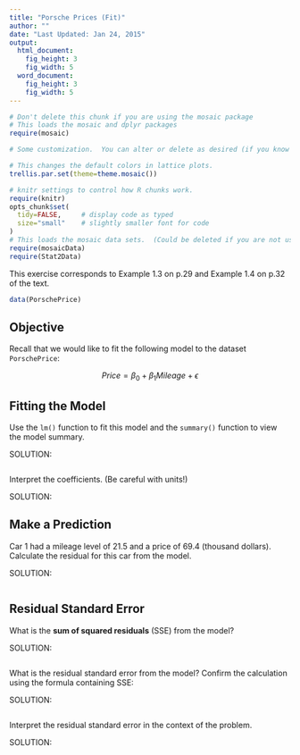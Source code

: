 ```yaml
---
title: "Porsche Prices (Fit)"
author: ""
date: "Last Updated: Jan 24, 2015"
output: 
  html_document:
    fig_height: 3
    fig_width: 5
  word_document:
    fig_height: 3
    fig_width: 5
---
```



```r
# Don't delete this chunk if you are using the mosaic package
# This loads the mosaic and dplyr packages
require(mosaic)
```

```r
# Some customization.  You can alter or delete as desired (if you know what you are doing).

# This changes the default colors in lattice plots.
trellis.par.set(theme=theme.mosaic())  

# knitr settings to control how R chunks work.
require(knitr)
opts_chunk$set(
  tidy=FALSE,     # display code as typed
  size="small"    # slightly smaller font for code
)
# This loads the mosaic data sets.  (Could be deleted if you are not using them.)
require(mosaicData)    
require(Stat2Data)
```

This exercise corresponds to Example 1.3 on p.29 and Example 1.4 on p.32 of the text.

```r
data(PorschePrice)
```

## Objective
Recall that we would like to fit the following model to the dataset `PorschePrice`:

$$Price = \beta_0 + \beta_1 Mileage + \epsilon$$

## Fitting the Model
Use the `lm()` function to fit this model and the `summary()` function to view the model summary.

SOLUTION:
```r

```

Interpret the coefficients. (Be careful with units!)

SOLUTION:


## Make a Prediction
Car 1 had a mileage level of 21.5 and a price of 69.4 (thousand dollars). Calculate the residual for this car from the model.

SOLUTION:

```r

```

## Residual Standard Error

What is the **sum of squared residuals** (SSE) from the model? 

SOLUTION:

```r

```

What is the residual standard error from the model? Confirm the calculation using the formula containing SSE:

SOLUTION:

```r

```

Interpret the residual standard error in the context of the problem.

SOLUTION:


